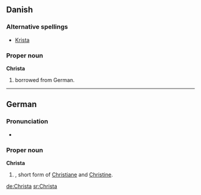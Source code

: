 ==Danish==

===Alternative spellings===
* [[Krista]]

===Proper noun===
'''Christa'''

# {{given name|female|lang=da}} borrowed from German.

----

==German==

===Pronunciation===
* {{audio|De-Christa.ogg|audio}}

===Proper noun===
'''Christa'''

# {{given name|female|lang=de}}, short form of [[Christiane]] and [[Christine]].

[[de:Christa]]
[[sr:Christa]]
